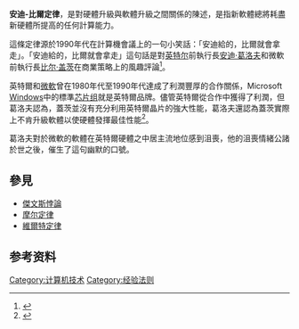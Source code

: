 '''安迪-比爾定律'''，是對硬體升級與軟體升級之間關係的陳述，是指新軟體總將耗盡新硬體所提高的任何計算能力。

這條定律源於1990年代在計算機會議上的一句小笑話：「安迪給的，比爾就會拿走」。「安迪給的，比爾就會拿走」這句話是對[[英特尔|英特尔]]前執行長[[安迪·葛洛夫|安迪·葛洛夫]]和微軟前執行長[[比尔·盖茨|比尔·盖茨]]在商業策略上的風趣評論<ref>{{Cite web|title=Ten Laws Of The Modern World|url=https://www.forbes.com/2005/04/19/cz_rk_0419karlgaard.html#8594233740d6|accessdate=April 20, 2018|author=Karlgaard|date=April 19, 2005|first=Rich|work=Forbes|archive-date=2020-11-17|archive-url=https://web.archive.org/web/20201117022009/https://www.forbes.com/2005/04/19/cz_rk_0419karlgaard.html#8594233740d6|dead-url=no}}</ref>。

英特爾和[[微軟|微軟]]曾在1980年代至1990年代達成了利潤豐厚的合作關係，Microsoft [[Microsoft_Windows|Windows]]中的標準[[芯片组|芯片组]]就是英特爾品牌。儘管英特爾從合作中獲得了利潤，但葛洛夫認為，蓋茨並沒有充分利用英特爾晶片的強大性能，葛洛夫還認為蓋茨實際上不肯升級軟體以使硬體發揮最佳性能<ref>{{Cite web|title=Why Andy Grove Can't Stop|url=http://archive.fortune.com/magazines/fortune/fortune_archive/1995/07/10/204258/index.htm|accessdate=April 20, 2018|author=Schlender|date=July 10, 1995|first=Brent|work=FORTUNE Magazine|archive-date=2018-04-21|archive-url=https://web.archive.org/web/20180421162847/http://archive.fortune.com/magazines/fortune/fortune_archive/1995/07/10/204258/index.htm|dead-url=no}}</ref>。

葛洛夫對於微軟的軟體在英特爾硬體之中居主流地位感到沮喪，他的沮喪情緒公諸於世之後，催生了這句幽默的口號。

== 參見 ==
* [[Jevons悖論|傑文斯悖論]] 
* [[摩尔定律|摩尔定律]] 
* [[維爾特定律|維爾特定律]] 

== 参考资料 ==
{{Reflist}}
{{Tech-stub}}
[[Category:计算机技术|Category:计算机技术]]
[[Category:经验法则|Category:经验法则]]
